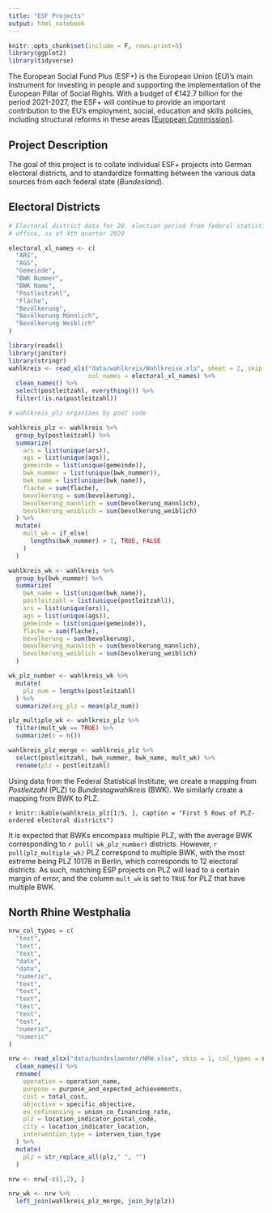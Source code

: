 ```yaml
---
title: "ESF Projects"
output: html_notebook
---
```


```r

knitr::opts_chunk$set(include = F, rows.print=5)
library(ggplot2)
library(tidyverse)
```

The European Social Fund Plus (ESF+) is the European Union (EU)’s main instrument for investing in people and supporting the implementation of the European Pillar of Social Rights. With a budget of €142.7 billion for the period 2021-2027, the ESF+ will continue to provide an important contribution to the EU’s employment, social, education and skills policies, including structural reforms in these areas [[European Commission](https://european-social-fund-plus.ec.europa.eu/en/what-esf)].

## Project Description

The goal of this project is to collate individual ESF+ projects into German electoral districts, and to standardize formatting between the various data sources from each federal state (*Bundesland*). 

## Electoral Districts

```r

# Electoral district data for 20. election period from federal statistical
# office, as of 4th quarter 2020 

electoral_xl_names <- c(
  "ARS",
  "AGS",
  "Gemeinde",
  "BWK Nummer",
  "BWK Name",
  "Postleitzahl",
  "Fläche",
  "Bevölkerung",
  "Bevölkerung Männlich",
  "Bevölkerung Weiblich"
)

library(readxl)
library(janitor)
library(stringr)
wahlkreis <- read_xls("data/wahlkreis/Wahlkreise.xls", sheet = 2, skip = 5, 
                      col_names = electoral_xl_names) %>%
  clean_names() %>%
  select(postleitzahl, everything()) %>%
  filter(!is.na(postleitzahl))

# wahlkreis_plz organizes by post code

wahlkreis_plz <- wahlkreis %>%
  group_by(postleitzahl) %>%
  summarize(
    ars = list(unique(ars)),
    ags = list(unique(ags)),
    gemeinde = list(unique(gemeinde)),
    bwk_nummer = list(unique(bwk_nummer)),
    bwk_name = list(unique(bwk_name)),
    flache = sum(flache),
    bevolkerung = sum(bevolkerung),
    bevolkerung_mannlich = sum(bevolkerung_mannlich),
    bevolkerung_weiblich = sum(bevolkerung_weiblich)
  ) %>%
  mutate(
    mult_wk = if_else(
      lengths(bwk_nummer) > 1, TRUE, FALSE
    )
  )

wahlkreis_wk <- wahlkreis %>%
  group_by(bwk_nummer) %>%
  summarize(
    bwk_name = list(unique(bwk_name)),
    postleitzahl = list(unique(postleitzahl)),
    ars = list(unique(ars)),
    ags = list(unique(ags)),
    gemeinde = list(unique(gemeinde)),
    flache = sum(flache),
    bevolkerung = sum(bevolkerung),
    bevolkerung_mannlich = sum(bevolkerung_mannlich),
    bevolkerung_weiblich = sum(bevolkerung_weiblich)
  )

wk_plz_number <- wahlkreis_wk %>%
  mutate(
    plz_num = lengths(postleitzahl)
  ) %>%
  summarize(avg_plz = mean(plz_num))

plz_multiple_wk <- wahlkreis_plz %>%
  filter(mult_wk == TRUE) %>%
  summarize(c = n())

wahlkreis_plz_merge <- wahlkreis_plz %>%
  select(postleitzahl, bwk_nummer, bwk_name, mult_wk) %>%
  rename(plz = postleitzahl)
```

Using data from the Federal Statistical Institute, we create a mapping from *Postleitzahl* (PLZ) to *Bundestagwahlkreis* (BWK). We similarly create a mapping from BWK to PLZ. 

`r knitr::kable(wahlkreis_plz[1:5, ], caption = "First 5 Rows of PLZ-ordered electoral districts")`

It is expected that BWKs encompass multiple PLZ, with the average BWK corresponding to `r pull( wk_plz_number)` districts. However, `r pull(plz_multiple_wk)` PLZ correspond to multiple BWK, with the most extreme being PLZ 10178 in Berlin, which corresponds to 12 electoral districts. As such, matching ESP projects on PLZ will lead to a certain margin of error, and the column `mult_wk` is set to `TRUE` for PLZ that have multiple BWK. 

## North Rhine Westphalia

```r

nrw_col_types = c(
  "text",
  "text",
  "text",
  "date",
  "date",
  "numeric",
  "text",
  "text",
  "text",
  "text",
  "text",
  "text",
  "numeric",
  "numeric"
)

nrw <- read_xlsx("data/bundeslaender/NRW.xlsx", skip = 1, col_types = nrw_col_types) %>%
  clean_names() %>%
  rename(
    operation = operation_name,
    purpose = purpose_and_expected_achievements,
    cost = total_cost,
    objective = specific_objective,
    eu_cofinancing = union_co_financing_rate,
    plz = location_indicator_postal_code,
    city = location_indicator_location,
    intervention_type = interven_tion_type 
  ) %>%
  mutate(
    plz = str_replace_all(plz," ", "")
  )

nrw <- nrw[-c(1,2), ]

nrw_wk <- nrw %>%
  left_join(wahlkreis_plz_merge, join_by(plz))
```

